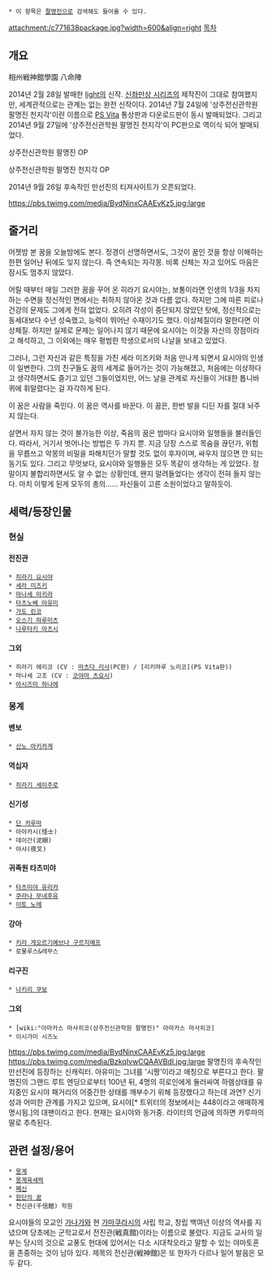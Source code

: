  * 이 항목은 [[팔명진]]으로 검색해도 들어올 수 있다.

attachment:/c771638package.jpg?width=600&align=right [[목차]]
== 개요 ==
相州戦神館學園 八命陣

2014년 2월 28일 발매한 [[light]]의 신작. [[신좌만상 시리즈]]의 제작진이 그대로 참여했지만, 세계관적으로는 관계는 없는 완전 신작이다.
2014년 7월 24일에 '상주전신관학원 팔명진 천지각'이란 이름으로 [[PS Vita]] 통상판과 다운로드판이 동시 발매되었다.
그리고 2014년 9월 27일에 '상주전신관학원 팔명진 천지각'이 PC판으로 역이식 되어 발매되었다.


{{{#!html 
<iframe width="560" height="315" src="//www.youtube.com/embed/qrDf_KTPPp8" frameborder="0" allowfullscreen></iframe>
}}}
상주전신관학원 팔명진 OP

{{{#!html
<iframe width="560" height="315" src="//www.youtube.com/embed/JLjyzcrXyWY" frameborder="0" allowfullscreen></iframe>
}}}
상주전신관학원 팔명진 천지각 OP

2014년 9월 26일 후속작인 만선진의 티져사이트가 오픈되었다.

https://pbs.twimg.com/media/BydNinxCAAEvKz5.jpg:large

== 줄거리 ==
어젯밤 본 꿈을 오늘밤에도 본다. 
정경이 선명하면서도, 그것이 꿈인 것을 항상 이해하는 한편 일어난 뒤에도 잊지 않는다.
즉 연속되는 자각몽. 비록 신체는 자고 있어도 마음은 잠시도 멈추지 않았다.

어릴 때부터 매일 그러한 꿈을 꾸어 온 히라기 요시야는, 보통이라면 인생의 1/3을 차지하는 수면을 정신적인 면에서는 취하지 않아온 것과 다름 없다.
하지만 그에 따른 피로나 건강의 문제도 그에게 전혀 없었다.
오히려 각성이 중단되지 않았던 탓에, 정신적으로는 동세대보다 수년 성숙했고, 능력이 뛰어난 수재이기도 했다.
이상체질이라 말한다면 이상체질.
하지만 실제로 문제는 일어나지 않기 때문에 요시야는 이것을 자신의 장점이라고 해석하고, 그 이외에는 매우 평범한 학생으로서의 나날을 보내고 있었다.

그러나, 그런 자신과 같은 특징을 가진 세라 미즈키와 처음 만나게 되면서 요시야의 인생이 일변한다.
그의 친구들도 꿈의 세계로 들어가는 것이 가능해졌고, 처음에는 이상하다고 생각하면서도 즐기고 있던 그들이었지만, 어느 날을 관계로 자신들이 거대한 톱니바퀴에 휘말렸다는 걸 자각하게 된다.

이 꿈은 사람을 죽인다.
이 꿈은 역사를 바꾼다.
이 꿈은, 한번 발을 디딘 자를 절대 놔주지 않는다.

살면서 자지 않는 것이 불가능한 이상, 죽음의 꿈은 밤마다 요시야와 일행들을 불러들인다.
따라서, 거기서 벗어나는 방법은 두 가지 뿐.
지금 당장 스스로 목숨을 끊던가, 위험을 무릅쓰고 악몽의 비밀을 파해치던가
말할 것도 없이 후자이며, 싸우지 않으면 안 되는 동기도 있다. 그리고 무엇보다, 요시야와 일행들은 모두 똑같이 생각하는 게 있었다.
정말이지 불합리하면서도 알 수 없는 상황인데, 왠지 말려들었다는 생각이 전혀 들지 않는다.
마치 이렇게 된게 모두의 총의…… 자신들이 고른 소원이었다고 말하듯이.

== 세력/등장인물 ==
=== 현실 ===
==== 전진관 ====
 * [[히라기 요시야]]
 * [[세라 미즈키]]
 * [[마나세 아키라]]
 * [[타츠노베 아유미]]
 * [[가도 린코]]
 * [[오스기 하루미츠]]
 * [[나루타키 아츠시]]

==== 그외 ====
 * 히라기 에리코 (CV : [[마츠다 리사]](PC판) / [리키마루 노리코](PS Vita판))
 * 마나세 고조 (CV : [[코야마 츠요시]])
 * [[아시즈미 하나에]]
=== 몽계 ===
==== 벤보 ====
 * [[신노 아키카게]]

==== 역십자 ====
 * [[히라기 세이주로]]

==== 신기성 ====
 * [[단 카루마]]
 * 아야카시(怪士)
 * 데이간(泥眼)
 * 야샤(夜叉)

==== 귀족원 타츠미야 ====
 * [[타츠미야 유리카]]
 * [[쿠라나 무네후유]]
 * [[이토 노에]]

==== 강아 ====
 * [[키라 게오르기예브나 구르지예프]]
 * 로물루스&레무스

==== 리구진 ====
 * [[나키리 쿠보]]

==== 그외 ====
 * [wiki:"아마카스 마사히코(상주전신관학원 팔명진)" 아마카스 마사히코]
 * 이시가미 시즈노
https://pbs.twimg.com/media/BydNinxCAAEvKz5.jpg:large
https://pbs.twimg.com/media/BzkqIvwCQAAVBdI.jpg:large
팔명진의 후속작인 만선진에 등장하는 신캐릭터. 아유미는 그녀를 '시짱'이라고 애칭으로 부른다고 한다. 팔명진의 그랜드 루트 엔딩으로부터 100년 뒤, 4명의 히로인에게 둘러싸여 하렘상태를 유지중인 요시야 패거리의 어중간한 상태를 깨부수기 위해 등장했다고 하는데 과연?
신기성과 어떠한 관계를 가지고 있으며, 요시야[* 트위터의 정보에서는 448이라고 애매하게 명시됨.]의 대팬이라고 한다. 현재는 요시야와 동거중. 라이터의 언급에 의하면 카루마의 딸로 추측된다.
== 관련 설정/용어 ==
 * [[몽계]] 
 * [[몽계육세력]]
 * [[폐신]] 
 * [[한단의 꿈]] 
 * 천신관(千信館) 학원
요시야들의 모교인 [[가나가와]] 현 [[가마쿠라]]시의 사립 학교, 창립 백여년 이상의 역사를 지녔으며 당초에는 군학교로서 전진관(戦真館)이라는 이름으로 불렸다. 지금도 교사의 일부는 당시의 것으로 교풍도 현대에 있어서는 다소 시대착오라고 말할 수 있는 야마토혼을 존중하는 것이 남아 있다. 제목의 전신관(戦神館)은 또 한자가 다르나 일어 발음은 모두 같다.

